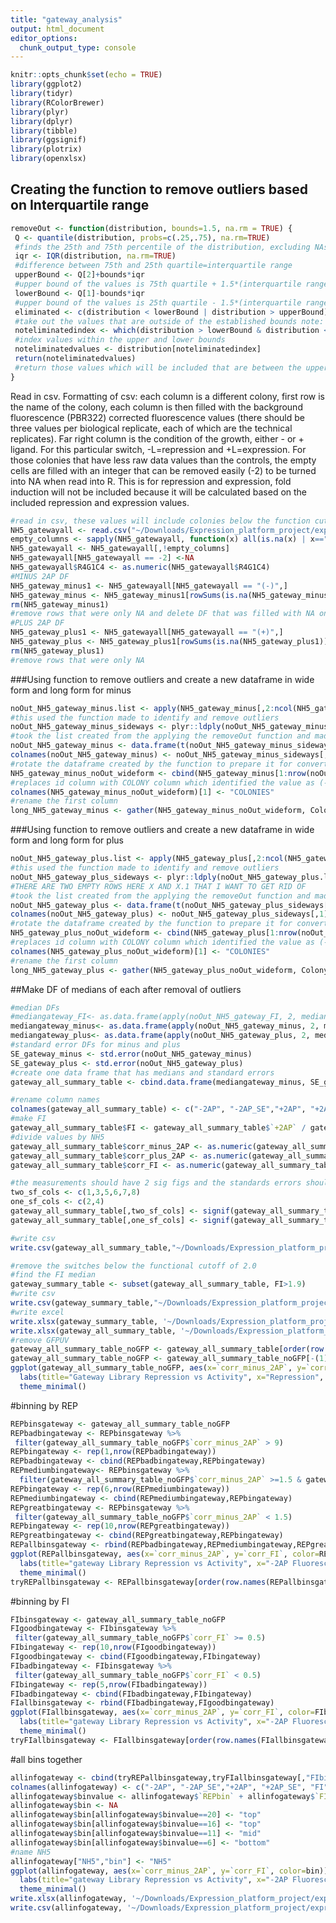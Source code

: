 ```yaml
---
title: "gateway_analysis"
output: html_document
editor_options: 
  chunk_output_type: console
---
```


```r
knitr::opts_chunk$set(echo = TRUE)
library(ggplot2)
library(tidyr)
library(RColorBrewer)
library(plyr)
library(dplyr)
library(tibble)
library(ggsignif)
library(plotrix)
library(openxlsx)
```

## Creating the function to remove outliers based on Interquartile range
```r
removeOut <- function(distribution, bounds=1.5, na.rm = TRUE) {
 Q <- quantile(distribution, probs=c(.25,.75), na.rm=TRUE) 
 #finds the 25th and 75th percentile of the distribution, excluding NAs
 iqr <- IQR(distribution, na.rm=TRUE)
 #difference between 75th and 25th quartile=interquartile range
 upperBound <- Q[2]+bounds*iqr
 #upper bound of the values is 75th quartile + 1.5*(interquartile range) note: that 1.5 can be varied by changing bound
 lowerBound <- Q[1]-bounds*iqr
 #upper bound of the values is 25th quartile - 1.5*(interquartile range)
 eliminated <- c(distribution < lowerBound | distribution > upperBound)
 #take out the values that are outside of the established bounds note: that 1.5 can be varied by changing bound
 noteliminatedindex <- which(distribution > lowerBound & distribution < upperBound)
 #index values within the upper and lower bounds
 noteliminatedvalues <- distribution[noteliminatedindex]
 return(noteliminatedvalues)
 #return those values which will be included that are between the upper and lower bounds 
}
```

Read in csv.
Formatting of csv: each column is a different colony, first row is the name of the colony, each column is then filled with the background fluorescence (PBR322) corrected fluorescence values (there should be three values per biological replicate, each of which are the technical replicates). Far right column is the condition of the growth, either - or + ligand. For this particular switch, -L=repression and +L=expression. For those colonies that have less raw data values than the controls, the empty cells are filled with an integer that can be removed easily (-2) to be turned into NA when read into R. 
This is for repression and expression, fold induction will not be included because it will be calculated based on the included repression and expression values.
```r
#read in csv, these values will include colonies below the function cut off which has been defined here as 2.0
NH5_gatewayall <- read.csv("~/Downloads/Expression_platform_project/expression_platform_files/gateway_library_data.csv", header=T)
empty_columns <- sapply(NH5_gatewayall, function(x) all(is.na(x) | x==""))
NH5_gatewayall <- NH5_gatewayall[,!empty_columns]
NH5_gatewayall[NH5_gatewayall == -2] <-NA
NH5_gatewayall$R4G1C4 <- as.numeric(NH5_gatewayall$R4G1C4)
#MINUS 2AP DF
NH5_gateway_minus1 <- NH5_gatewayall[NH5_gatewayall == "(-)",]
NH5_gateway_minus <- NH5_gateway_minus1[rowSums(is.na(NH5_gateway_minus1)) !=ncol(NH5_gateway_minus1),]
rm(NH5_gateway_minus1)
#remove rows that were only NA and delete DF that was filled with NA only columns
#PLUS 2AP DF
NH5_gateway_plus1 <- NH5_gatewayall[NH5_gatewayall == "(+)",]
NH5_gateway_plus <- NH5_gateway_plus1[rowSums(is.na(NH5_gateway_plus1)) !=ncol(NH5_gateway_plus1),]
rm(NH5_gateway_plus1)
#remove rows that were only NA 
```

###Using function to remove outliers and create a new dataframe in wide form and long form for minus
```r
noOut_NH5_gateway_minus.list <- apply(NH5_gateway_minus[,2:ncol(NH5_gateway_minus)], 2, removeOut, na.rm=TRUE)
#this used the function made to identify and remove outliers 
noOut_NH5_gateway_minus_sideways <- plyr::ldply(noOut_NH5_gateway_minus.list, rbind)
#took the list created from the applying the removeOut function and made it into a dataframe 
noOut_NH5_gateway_minus <- data.frame(t(noOut_NH5_gateway_minus_sideways[-1]))
colnames(noOut_NH5_gateway_minus) <- noOut_NH5_gateway_minus_sideways[,1]
#rotate the dataframe created by the function to prepare it for converting to long form 
NH5_gateway_minus_noOut_wideform <- cbind(NH5_gateway_minus[1:nrow(noOut_NH5_gateway_minus),1], noOut_NH5_gateway_minus[,1:ncol(noOut_NH5_gateway_minus)])
#replaces id column with COLONY column which identified the value as (-) or (+)
colnames(NH5_gateway_minus_noOut_wideform)[1] <- "COLONIES"
#rename the first column 
long_NH5_gateway_minus <- gather(NH5_gateway_minus_noOut_wideform, Colony_Name, Fluorescence, -COLONIES)
```

###Using function to remove outliers and create a new dataframe in wide form and long form for plus
```r

noOut_NH5_gateway_plus.list <- apply(NH5_gateway_plus[,2:ncol(NH5_gateway_plus)], 2, removeOut, na.rm=TRUE)
#this used the function made to identify and remove outliers 
noOut_NH5_gateway_plus_sideways <- plyr::ldply(noOut_NH5_gateway_plus.list, rbind)
#THERE ARE TWO EMPTY ROWS HERE X AND X.1 THAT I WANT TO GET RID OF 
#took the list created from the applying the removeOut function and made it into a dataframe 
noOut_NH5_gateway_plus <- data.frame(t(noOut_NH5_gateway_plus_sideways[-1]))
colnames(noOut_NH5_gateway_plus) <- noOut_NH5_gateway_plus_sideways[,1]
#rotate the dataframe created by the function to prepare it for converting to long form 
NH5_gateway_plus_noOut_wideform <- cbind(NH5_gateway_plus[1:nrow(noOut_NH5_gateway_plus),1], noOut_NH5_gateway_plus[,1:ncol(noOut_NH5_gateway_plus)])
#replaces id column with COLONY column which identified the value as (-) or (+)
colnames(NH5_gateway_plus_noOut_wideform)[1] <- "COLONIES"
#rename the first column 
long_NH5_gateway_plus <- gather(NH5_gateway_plus_noOut_wideform, Colony_Name, Fluorescence, -COLONIES)
```

##Make DF of medians of each after removal of outliers 
```r
#median DFs
#mediangateway_FI<- as.data.frame(apply(noOut_NH5_gateway_FI, 2, median, na.rm=TRUE))
mediangateway_minus<- as.data.frame(apply(noOut_NH5_gateway_minus, 2, median, na.rm=TRUE))
mediangateway_plus<- as.data.frame(apply(noOut_NH5_gateway_plus, 2, median, na.rm=TRUE))
#standard error DFs for minus and plus
SE_gateway_minus <- std.error(noOut_NH5_gateway_minus)
SE_gateway_plus <- std.error(noOut_NH5_gateway_plus)
#create one data frame that has medians and standard errors
gateway_all_summary_table <- cbind.data.frame(mediangateway_minus, SE_gateway_minus, mediangateway_plus, SE_gateway_plus)

#rename column names
colnames(gateway_all_summary_table) <- c("-2AP", "-2AP_SE","+2AP", "+2AP_SE")
#make FI
gateway_all_summary_table$FI <- gateway_all_summary_table$`+2AP` / gateway_all_summary_table$`-2AP`
#divide values by NH5
gateway_all_summary_table$corr_minus_2AP <- as.numeric(gateway_all_summary_table$'-2AP')/gateway_all_summary_table[c("NH5"),c("-2AP")]
gateway_all_summary_table$corr_plus_2AP <- as.numeric(gateway_all_summary_table$'+2AP')/gateway_all_summary_table[c("NH5"),c("+2AP")]
gateway_all_summary_table$corr_FI <- as.numeric(gateway_all_summary_table$FI)/gateway_all_summary_table[c("NH5"),c("FI")]

#the measurements should have 2 sig figs and the standards errors should have 1 sig fig
two_sf_cols <- c(1,3,5,6,7,8)
one_sf_cols <- c(2,4)
gateway_all_summary_table[,two_sf_cols] <- signif(gateway_all_summary_table[,two_sf_cols],2)
gateway_all_summary_table[,one_sf_cols] <- signif(gateway_all_summary_table[,one_sf_cols],1)

#write csv
write.csv(gateway_all_summary_table,"~/Downloads/Expression_platform_project/expression_platform_files/analysis/output_files/Gateway/gateway_all_summary_table.csv", row.names = TRUE)

#remove the switches below the functional cutoff of 2.0
#find the FI median
gateway_summary_table <- subset(gateway_all_summary_table, FI>1.9)
#write csv
write.csv(gateway_summary_table,"~/Downloads/Expression_platform_project/expression_platform_files/analysis/output_files/Gateway/gateway_summary_table.csv", row.names = TRUE)
#write excel
write.xlsx(gateway_summary_table, '~/Downloads/Expression_platform_project/expression_platform_files/analysis/output_files/Gateway/gateway_summary_table.xlsx', rowNames = TRUE)
write.xlsx(gateway_all_summary_table, '~/Downloads/Expression_platform_project/expression_platform_files/analysis/output_files/Gateway/gateway_all_summary_table.xlsx', rowNames = TRUE)
#remove GFPUV
gateway_all_summary_table_noGFP <- gateway_all_summary_table[order(row.names(gateway_all_summary_table)),]
gateway_all_summary_table_noGFP <- gateway_all_summary_table_noGFP[-(1),]
ggplot(gateway_all_summary_table_noGFP, aes(x=`corr_minus_2AP`, y=`corr_FI`))+ geom_point(size=2, alpha=1, show.legend = FALSE)+
  labs(title="Gateway Library Repression vs Activity", x="Repression", y="Fold Induction")+
  theme_minimal()
```
#binning by REP
```r
REPbinsgateway <- gateway_all_summary_table_noGFP
REPbadbingateway <- REPbinsgateway %>% 
 filter(gateway_all_summary_table_noGFP$`corr_minus_2AP` > 9)
REPbingateway <- rep(1,nrow(REPbadbingateway))
REPbadbingateway <- cbind(REPbadbingateway,REPbingateway)
REPmediumbingateway<- REPbinsgateway %>% 
  filter(gateway_all_summary_table_noGFP$`corr_minus_2AP` >=1.5 & gateway_all_summary_table_noGFP$`corr_minus_2AP` <=9)
REPbingateway <- rep(6,nrow(REPmediumbingateway))
REPmediumbingateway <- cbind(REPmediumbingateway,REPbingateway)
REPgreatbingateway <- REPbinsgateway %>% 
 filter(gateway_all_summary_table_noGFP$`corr_minus_2AP` < 1.5)
REPbingateway <- rep(10,nrow(REPgreatbingateway))
REPgreatbingateway <- cbind(REPgreatbingateway,REPbingateway)
REPallbinsgateway <- rbind(REPbadbingateway,REPmediumbingateway,REPgreatbingateway)
ggplot(REPallbinsgateway, aes(x=`corr_minus_2AP`, y=`corr_FI`, color=REPbingateway))+ geom_point(size=2, alpha=1, show.legend = FALSE)+
  labs(title="gateway Library Repression vs Activity", x="-2AP Fluorescence", y="Fold Induction")+
  theme_minimal()
tryREPallbinsgateway <- REPallbinsgateway[order(row.names(REPallbinsgateway)),]
```

#binning by FI
```r
FIbinsgateway <- gateway_all_summary_table_noGFP
FIgoodbingateway <- FIbinsgateway %>% 
 filter(gateway_all_summary_table_noGFP$`corr_FI` >= 0.5)
FIbingateway <- rep(10,nrow(FIgoodbingateway))
FIgoodbingateway <- cbind(FIgoodbingateway,FIbingateway)
FIbadbingateway <- FIbinsgateway %>% 
 filter(gateway_all_summary_table_noGFP$`corr_FI` < 0.5)
FIbingateway <- rep(5,nrow(FIbadbingateway))
FIbadbingateway <- cbind(FIbadbingateway,FIbingateway)
FIallbinsgateway <- rbind(FIbadbingateway,FIgoodbingateway)
ggplot(FIallbinsgateway, aes(x=`corr_minus_2AP`, y=`corr_FI`, color=FIbingateway))+ geom_point(size=2, alpha=1, show.legend = FALSE)+
  labs(title="gateway Library Repression vs Activity", x="-2AP Fluorescence", y="Fold Induction")+
  theme_minimal()
tryFIallbinsgateway <- FIallbinsgateway[order(row.names(FIallbinsgateway)),]
```
#all bins together
```r
allinfogateway <- cbind(tryREPallbinsgateway,tryFIallbinsgateway[,"FIbingateway"])
colnames(allinfogateway) <- c("-2AP", "-2AP_SE","+2AP", "+2AP_SE", "FI", "corr_minus_2AP", "corr_plus_2AP", "corr_FI", "REPbin", "FIbin")
allinfogateway$binvalue <- allinfogateway$`REPbin` + allinfogateway$`FIbin`
allinfogateway$bin <- NA
allinfogateway$bin[allinfogateway$binvalue==20] <- "top"
allinfogateway$bin[allinfogateway$binvalue==16] <- "top"
allinfogateway$bin[allinfogateway$binvalue==11] <- "mid"
allinfogateway$bin[allinfogateway$binvalue==6] <- "bottom"
#name NH5
allinfogateway["NH5","bin"] <- "NH5"
ggplot(allinfogateway, aes(x=`corr_minus_2AP`, y=`corr_FI`, color=bin))+ geom_point(size=3, alpha=1, show.legend = FALSE)+
  labs(title="gateway Library Repression vs Activity", x="-2AP Fluorescence", y="Fold Induction")+
  theme_minimal()
write.xlsx(allinfogateway, '~/Downloads/Expression_platform_project/expression_platform_files/analysis/output_files/gateway/gateway_binning.xlsx', rowNames = TRUE)
write.csv(allinfogateway, '~/Downloads/Expression_platform_project/expression_platform_files/analysis/output_files/gateway/gateway_binning.csv', row.names = TRUE)
```